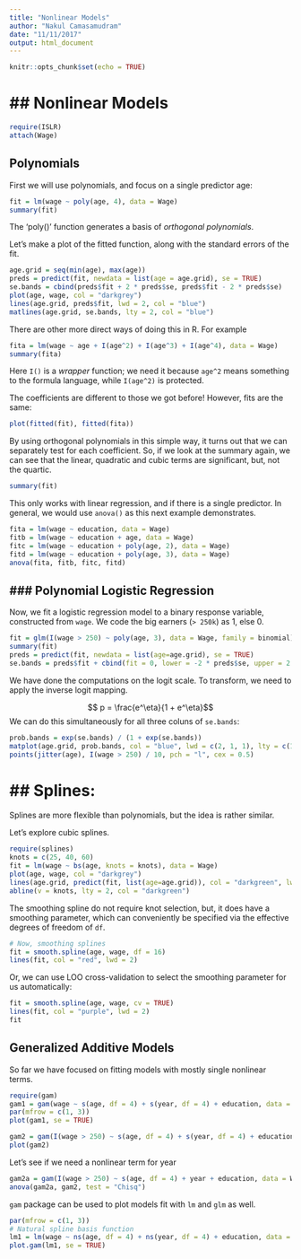 ```yaml
---
title: "Nonlinear Models"
author: "Nakul Camasamudram"
date: "11/11/2017"
output: html_document
---
```


```r
knitr::opts_chunk$set(echo = TRUE)
```

## Nonlinear Models
====================

```r
require(ISLR)
attach(Wage)
```

Polynomials
-----------

First we will use polynomials, and focus on a single predictor age:

```r
fit = lm(wage ~ poly(age, 4), data = Wage)
summary(fit)
```

The 'poly()' function generates a basis of *orthogonal polynomials*.

Let's make a plot of the fitted function, along with the standard errors of the fit.

```r
age.grid = seq(min(age), max(age))
preds = predict(fit, newdata = list(age = age.grid), se = TRUE)
se.bands = cbind(preds$fit + 2 * preds$se, preds$fit - 2 * preds$se)
plot(age, wage, col = "darkgrey")
lines(age.grid, preds$fit, lwd = 2, col = "blue")
matlines(age.grid, se.bands, lty = 2, col = "blue")
```

There are other more direct ways of doing this in R. For example

```r
fita = lm(wage ~ age + I(age^2) + I(age^3) + I(age^4), data = Wage)
summary(fita)
```

Here `I()` is a *wrapper* function; we need it because `age^2` means something to the formula language, while `I(age^2)` is protected.

The coefficients are different to those we got before! However, fits are the same:

```r
plot(fitted(fit), fitted(fita))
```

By using orthogonal polynomials in this simple way, it turns out that we can separately test for each coefficient. So, if we look at the summary again, we can see that the linear, quadratic and cubic terms are significant, but, not the quartic.

```r
summary(fit)
```

This only works with linear regression, and if there is a single predictor. In general, we would use `anova()` as this next example demonstrates.

```r
fita = lm(wage ~ education, data = Wage)
fitb = lm(wage ~ education + age, data = Wage)
fitc = lm(wage ~ education + poly(age, 2), data = Wage)
fitd = lm(wage ~ education + poly(age, 3), data = Wage)
anova(fita, fitb, fitc, fitd)
```



### Polynomial Logistic Regression
----------------------------------

Now, we fit a logistic regression model to a binary response variable, constructed from `wage`. We code the big earners (`> 250k`) as 1, else 0.

```r
fit = glm(I(wage > 250) ~ poly(age, 3), data = Wage, family = binomial)
summary(fit)
preds = predict(fit, newdata = list(age=age.grid), se = TRUE)
se.bands = preds$fit + cbind(fit = 0, lower = -2 * preds$se, upper = 2 * preds$se)
```

We have done the computations on the logit scale. To transform, we need to apply the inverse logit mapping.

$$ p = \frac{e^\eta}{1 + e^\eta}$$
We can do this simultaneously for all three coluns of `se.bands`:

```r
prob.bands = exp(se.bands) / (1 + exp(se.bands))
matplot(age.grid, prob.bands, col = "blue", lwd = c(2, 1, 1), lty = c(1, 2, 2), type = "l", ylim = c(0, 0.1))
points(jitter(age), I(wage > 250) / 10, pch = "l", cex = 0.5)
```

## Splines:
============

Splines are more flexible than polynomials, but the idea is rather similar.

Let's explore cubic splines.

```r
require(splines)
knots = c(25, 40, 60)
fit = lm(wage ~ bs(age, knots = knots), data = Wage)
plot(age, wage, col = "darkgrey")
lines(age.grid, predict(fit, list(age=age.grid)), col = "darkgreen", lwd = 2)
abline(v = knots, lty = 2, col = "darkgreen")
```

The smoothing spline do not require knot selection, but, it does have a smoothing parameter, which can conveniently be specified via the effective degrees of freedom of `df`.

```r
# Now, smoothing splines
fit = smooth.spline(age, wage, df = 16)
lines(fit, col = "red", lwd = 2)
```

Or, we can use LOO cross-validation to select the smoothing parameter for us automatically:

```r
fit = smooth.spline(age, wage, cv = TRUE)
lines(fit, col = "purple", lwd = 2)
fit
```


Generalized Additive Models
---------------------------

So far we have focused on fitting models with mostly single nonlinear terms.

```r
require(gam)
gam1 = gam(wage ~ s(age, df = 4) + s(year, df = 4) + education, data = Wage)
par(mfrow = c(1, 3))
plot(gam1, se = TRUE)

gam2 = gam(I(wage > 250) ~ s(age, df = 4) + s(year, df = 4) + education, data = Wage, family = binomial)
plot(gam2)
```


Let's see if we need a nonlinear term for year

```r
gam2a = gam(I(wage > 250) ~ s(age, df = 4) + year + education, data = Wage, family = binomial)
anova(gam2a, gam2, test = "Chisq")
```

`gam` package can be used to plot models fit with `lm` and `glm` as well.

```r
par(mfrow = c(1, 3))
# Natural spline basis function
lm1 = lm(wage ~ ns(age, df = 4) + ns(year, df = 4) + education, data = Wage)
plot.gam(lm1, se = TRUE)
```